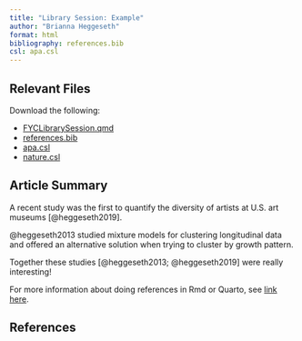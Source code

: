 ```yaml
---
title: "Library Session: Example"
author: "Brianna Heggeseth"
format: html
bibliography: references.bib
csl: apa.csl
---
```


## Relevant Files

Download the following:

- [FYCLibrarySession.qmd](FYCLibrarySession.qmd)
- [references.bib](references.bib)
- [apa.csl](apa.csl)
- [nature.csl](nature.csl)

## Article Summary

A recent study was the first to quantify the diversity of artists at U.S. art museums [@heggeseth2019]. 

@heggeseth2013 studied mixture models for clustering longitudinal data and offered an alternative solution when trying to cluster by growth pattern.

Together these studies [@heggeseth2013; @heggeseth2019] were really interesting!

For more information about doing references in Rmd or Quarto, see [link here](https://quarto.org/docs/authoring/footnotes-and-citations.html).

## References

::: {#refs}
:::
